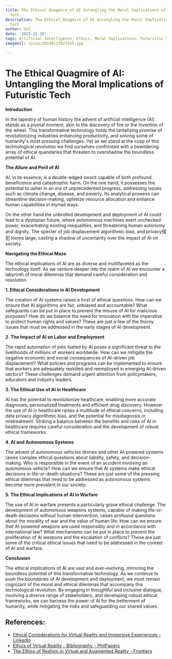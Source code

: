 ```yaml
---
title: The Ethical Quagmire of AI Untangling the Moral Implications of Futuristic
  Tech
description: The Ethical Quagmire of AI Untangling the Moral Implications of Futuristic
  Tech
author: Usf
date: '2023-12-20'
tags: Artificial Intelligence, Ethics, Moral Implications, Futuristic Technology
imageUrl: /pixa/20240117025345.jpg

---
```

# The Ethical  Quagmire of AI:  Untangling the Moral Implications  of Futuristic Tech

**Introduction**

In the tapestry of human history the advent of artificial intelligence  (AI)  stands as a pivotal moment, akin to the discovery of fire  or the invention  of the wheel. This transformative technology  holds  the tantalizing promise of revolutionizing industries enhancing productivity, and solving some  of humanity's most pressing challenges. Yet as we stand at the cusp of this technological revolution we find  ourselves  confronted with a bewildering array of ethical quandaries that threaten to overshadow the  boundless potential of  AI.

**The Allure  and Peril of AI**

AI, in  its essence, is a double-edged sword capable of both  profound beneficence and catastrophic  harm.  On the one hand, it possesses the potential to usher in an era of unprecedented progress, addressing  issues such as  climate change, disease, and poverty. Its analytical prowess can streamline decision-making, optimize resource allocation and enhance human capabilities in  myriad ways.

On the other hand the unbridled development and  deployment of AI could lead to a  dystopian future, where autonomous machines exert unchecked power, exacerbating existing inequalities, and threatening human autonomy and dignity. The specter of job displacement  algorithmic bias, and privacy侵犯 looms large, casting a shadow of uncertainty over the impact of  AI on society.

**Navigating the Ethical Maze**

The ethical implications of AI are as diverse and multifaceted as the technology itself. As we venture deeper into the realm of AI we encounter a labyrinth of  moral dilemmas that demand careful consideration and resolution.

**1. Ethical Considerations in AI  Development**

The creation of AI systems raises a host of ethical questions. How can we ensure that  AI algorithms are  fair, unbiased and accountable? What safeguards can be put in place to prevent the misuse of AI for malicious purposes? How do we balance the need for innovation with the imperative to protect human rights and values?  These are just a  few of the thorny issues that must be addressed  in the early stages of AI  development.

**2. The Impact of AI on  Labor and Employment**

The rapid automation of jobs fueled  by  AI poses a significant  threat to the livelihoods of millions of workers  worldwide. How can we mitigate the negative economic and social consequences of  AI-driven job  displacement? What  policies and programs can be implemented  to ensure that workers are adequately  reskilled and  reemployed in emerging  AI-driven sectors? These challenges demand urgent attention from policymakers, educators and industry leaders.

**3. The Ethical Use of AI in Healthcare**

AI has the potential to revolutionize  healthcare, enabling more accurate diagnoses, personalized treatments and efficient drug discovery. However the use of AI in healthcare raises a multitude of ethical concerns, including data privacy algorithmic bias, and the potential for misdiagnosis or mistreatment.  Striking a balance between the benefits and risks of AI in healthcare requires careful consideration and the development  of robust ethical frameworks.

**4. AI and  Autonomous Systems**

The advent of autonomous vehicles drones and other AI-powered systems raises complex ethical questions about  liability, safety,  and decision-making. Who is responsible in the event of an accident involving an autonomous vehicle? How can we ensure that AI systems make ethical decisions in life-or-death situations? These are  just some  of the pressing ethical dilemmas that need to be  addressed as autonomous systems become more prevalent in our society.

**5. The Ethical Implications of AI in Warfare**

The use of AI in warfare presents a particularly grave ethical challenge. The development of autonomous weapons systems, capable of making life-or-death decisions without  human intervention, raises profound questions about the morality of war and the value of human life. How can we ensure that AI-powered weapons are used responsibly  and  in  accordance  with international law? What mechanisms can be put in place to prevent the proliferation  of AI weapons and the escalation of conflicts? These are just some of the critical ethical issues that need  to be addressed in the context of AI  and warfare.

**Conclusion**

The ethical implications of  AI are vast and ever-evolving, mirroring  the boundless potential of this transformative technology. As we continue to push the boundaries  of AI development and  deployment, we must remain cognizant of the moral and ethical dilemmas that accompany this technological revolution. By engaging in  thoughtful and inclusive dialogue, involving a diverse range of stakeholders, and developing robust ethical frameworks, we can harness the power of AI for the betterment of humanity, while  mitigating  the risks and  safeguarding  our shared values.

## References:
- [Ethical Considerations for Virtual Reality and Immersive Experiences - LinkedIn](https://www.linkedin.com/pulse/ethical-considerations-virtual-reality-immersive-tatiana-fern%C3%A1ndez)
- [Ethics of Virtual Reality - Bibliography - PhilPapers](https://philpapers.org/browse/ethics-of-virtual-reality)
- [The Ethics of Realism in Virtual and Augmented Reality - Frontiers](https://www.frontiersin.org/articles/10.3389/frvir.2020.00001)
